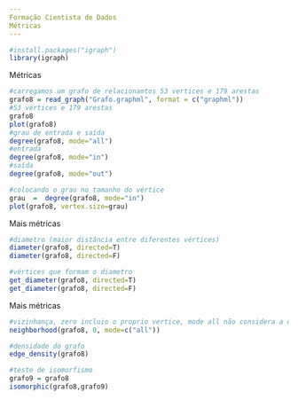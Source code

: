 ```yaml
---
Formação Cientista de Dados
Métricas
---
```


```r
#install.packages("igraph")
library(igraph)
```
Métricas
```r
#carregamos um grafo de relacionamtos 53 vertices e 179 arestas
grafo8 = read_graph("Grafo.graphml", format = c("graphml"))
#53 vertices e 179 arestas
grafo8
plot(grafo8)
#grau de entrada e saída 
degree(grafo8, mode="all")
#entrada
degree(grafo8, mode="in")	
#saída
degree(grafo8, mode="out")

#colocando o grau no tamanho do vértice
grau  =  degree(grafo8, mode="in")	
plot(grafo8, vertex.size=grau)
```
Mais métricas
```r
#diametro (maior distância entre diferentes vértices)
diameter(grafo8, directed=T)
diameter(grafo8, directed=F)

#vértices que formam o diametro
get_diameter(grafo8, directed=T)
get_diameter(grafo8, directed=F)
```
Mais métricas
```r
#vizinhança, zero incluio o proprio vertice, mode all não considera a direção
neighborhood(grafo8, 0, mode=c("all"))

#densidade do grafo
edge_density(grafo8)

#teste de isomorfismo
grafo9 = grafo8
isomorphic(grafo8,grafo9)
```

